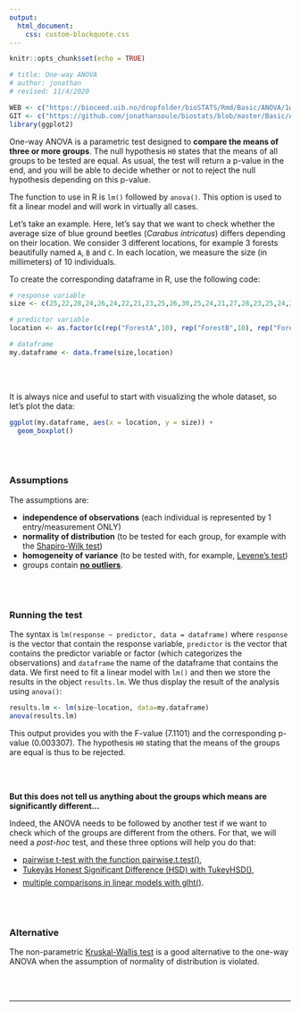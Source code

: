 ```yaml
---
output:
  html_document:
    css: custom-blockquote.css
---
```


```r
knitr::opts_chunk$set(echo = TRUE)

# title: One-way ANOVA
# author: jonathan
# revised: 11/4/2020 

WEB <- c("https://bioceed.uib.no/dropfolder/bioSTATS/Rmd/Basic/ANOVA/1way.html")
GIT <- c("https://github.com/jonathansoule/biostats/blob/master/Basic/ANOVA/1way.Rmd")
library(ggplot2)

```

One-way ANOVA is a parametric test designed to **compare the means of three or more groups**. The null hypothesis `H0` states that the means of all groups to be tested are equal. As usual, the test will return a p-value in the end, and you will be able to decide whether or not to reject the null hypothesis depending on this p-value.

The function to use in R is `lm()` followed by `anova()`. This option is used to fit a linear model and will work in virtually all cases. 

Let's take an example. Here, let's say that we want to check whether the average size of blue ground beetles (*Carabus intricatus*) differs depending on their location. We consider 3 different locations, for example 3 forests beautifully named `A`, `B` and `C`. In each location, we measure the size (in millimeters) of 10 individuals.

To create the corresponding dataframe in R, use the following code:
```r
# response variable
size <- c(25,22,28,24,26,24,22,21,23,25,26,30,25,24,21,27,28,23,25,24,20,22,24,23,22,24,20,19,21,22)

# predictor variable
location <- as.factor(c(rep("ForestA",10), rep("ForestB",10), rep("ForestC",10)))

# dataframe
my.dataframe <- data.frame(size,location)
```
<br/><br/> 

It is always nice and useful to start with visualizing the whole dataset, so let's plot the data:
```r
ggplot(my.dataframe, aes(x = location, y = size)) +
  geom_boxplot()
```
<br/><br/> 

### Assumptions

The assumptions are:

+ **independence of observations** (each individual is represented by 1 entry/measurement ONLY)
+ **normality of distribution** (to be tested for each group, for example with the [Shapiro-Wilk test](https://biostats.w.uib.no/test-for-normality-shapiro-wilks-test/){target="_blank"})
+ **homogeneity of variance** (to be tested with, for example, [Levene's test](https://biostats.w.uib.no/test-for-homogeneity-of-variances-levenes-test/){target="_blank"})
+ groups contain [**no outliers**](http://biostats.w.uib.no/finding-outliers/){target="_blank"}.

<br/><br/>

### Running the test

The syntax is `lm(response ~ predictor, data = dataframe)` where `response` is the vector that contain the response variable, `predictor` is the vector that contains the predictor variable or factor (which categorizes the observations) and `dataframe` the name of the dataframe that contains the data. 
We first need to fit a linear model with `lm()` and then we store the results in the object `results.lm`. We thus display the result of the analysis using `anova()`:
```r
results.lm <- lm(size~location, data=my.dataframe)
anova(results.lm)
```
This output provides you with the F-value (7.1101) and the corresponding p-value (0.003307). The hypothesis `H0` stating that the means of the groups are equal is thus to be rejected.

<br/><br/>

**But this does not tell us anything about the groups which means are significantly different... **

Indeed, the ANOVA needs to be followed by another test if we want to check which of the groups are different from the others. For that, we will need a *post-hoc* test, and these three options will help you do that:

+ [pairwise t-test with the function pairwise.t.test()](http://biostats.w.uib.no/post-hoc-tests-pairwise-comparisons/){target="_blank"},
+ [Tukeyâs Honest Significant Difference (HSD) with TukeyHSD()](https://biostats.w.uib.no/post-hoc-tests-tukey-hsd/){target="_blank"},
+ [multiple comparisons in linear models with glht()](https://biostats.w.uib.no/post-hoc-tests-multiple-comparisons-in-linear-models/){target="_blank"}.

<br/><br/>

### Alternative

The non-parametric [Kruskal-Wallis test](http://biostats.w.uib.no/comparing-two-means-kruskal-wallis-test/){target="_blank"} is a good alternative to the one-way ANOVA when the assumption of normality of distribution is violated.

<br/><br/>

***
<!-- UNCOMMENT TO ACTIVATE
Get the Rmarkdown file corresponding to this page on [GitHub](`r GIT`){target="_blank"}.
-->
